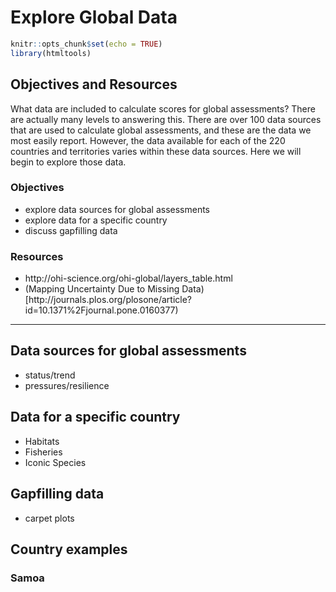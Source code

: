 # Explore Global Data {#explore} 

```r
knitr::opts_chunk$set(echo = TRUE)
library(htmltools)
```

## Objectives and Resources

What data are included to calculate scores for global assessments? There are actually many levels to answering this. There are over 100 data sources that are used to calculate global assessments, and these are the data we most easily report. However, the data available for each of the 220 countries and territories varies within these data sources. Here we will begin to explore those data.

### Objectives

- explore data sources for global assessments
- explore data for a specific country
- discuss gapfilling data

### Resources 

- http://ohi-science.org/ohi-global/layers_table.html
- (Mapping Uncertainty Due to Missing Data)[http://journals.plos.org/plosone/article?id=10.1371%2Fjournal.pone.0160377)

----

## Data sources for global assessments

- status/trend
- pressures/resilience

## Data for a specific country

- Habitats
- Fisheries
- Iconic Species

## Gapfilling data

- carpet plots

## Country examples

### Samoa


